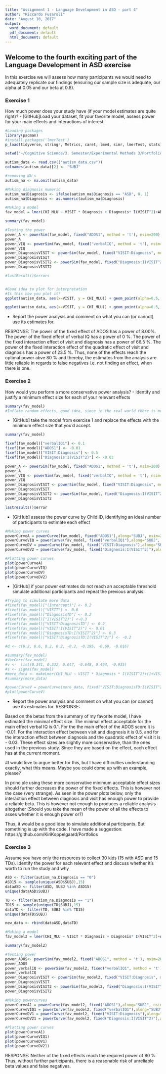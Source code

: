 ```yaml
---
title: "Assignment 1 - Language Development in ASD - part 4"
author: "Riccardo Fusaroli"
date: "August 10, 2017"
output:
  word_document: default
  pdf_document: default
  html_document: default
---
```



## Welcome to the fourth exciting part of the Language Development in ASD exercise

In this exercise we will assess how many participants we would need to adequately replicate our findings (ensuring our sample size is adequate, our alpha at 0.05 and our beta at 0.8).

### Exercise 1

How much power does your study have (if your model estimates are quite right)?
- [GitHub]Load your dataset, fit your favorite model, assess power for your main effects and interactions of interest.
```r
#Loading packages
library(pacman)
#install.packages('lmerTest')
p_load(tidyverse, stringr, Metrics, caret, lme4, simr, lmerTest, stats)

setwd("~/Cognitive Science/3. Semester/Experimental Methods 3/Portfolios")

autism_data <- read.csv(("autism_data.csv"))
colnames(autism_data)[2] <- "SUBJ"

#removing NA's
autism_na <- na.omit(autism_data)

#Making diagnosis numeric
autism_na$Diagnosis <- ifelse(autism_na$Diagnosis == "ASD", 0, 1)
autism_na$Diagnosis <- as.numeric(autism_na$Diagnosis)

#Making a model
fav_model = lmer(CHI_MLU ~ VISIT * Diagnosis + Diagnosis* I(VISIT^2)+ADOS1 + verbalIQ1 +(1+VISIT+ I(VISIT^2)|SUBJ), autism_na)

summary(fav_model)

#Testing the power
power_A <- powerSim(fav_model, fixed("ADOS1", method = 't'), nsim=200)
power_A
power_VIQ <- powerSim(fav_model, fixed("verbalIQ", method = 't'), nsim=200)
power_VIQ
power_DiagnosisVISIT <- powerSim(fav_model, fixed("VISIT:Diagnosis", method = 't'), nsim=200)
power_DiagnosisVISIT
power_DiagnosisVISIT2 <- powerSim(fav_model, fixed("Diagnosis:I(VISIT^2)", method = 't'), nsim=200)
power_DiagnosisVISIT2

#lastResult()$errors


#Good idea to plot for interpretation
#Is this how you plot it?
ggplot(autism_data, aes(x=VISIT, y = CHI_MLU)) + geom_point(alpha=0.5, aes(color = Diagnosis)) + geom_smooth(method=lm,formula=y~poly(x,2), aes(color=Diagnosis))+ theme_bw()

ggplot(autism_data, aes(x=VISIT, y = CHI_MLU)) + geom_point(alpha=0.5, aes(color = Diagnosis)) + geom_smooth(method=lm,formula=y~poly(x,3), aes(color=Diagnosis))+ theme_bw()


```

- Report the power analysis and comment on what you can (or cannot) use its estimates for.

RESPONSE: 
The power of the fixed effect of ADOS has a power of 8.00%. The power of the fixed effect of verbal IQ has a power of 0 %. The power of the fixed interaction effect of visit and diagnosis has a power of 66.5 %.  The power of the fixed interaction effect of the quadratic effect of visit and diagnosis has a power of 23.5 %. Thus, none of the effects reach the optimal power abve 80 % and thereby, the estimates from the analysis are little reliable in regards to false negatives i.e. not finding an effect, when there is one. 

### Exercise 2

How would you perform a more conservative power analysis?
- Identify and justify a minimum effect size for each of your relevant effects
```r
summary(fav_model)
#Inflate random effects, good idea, since in the real world there is more data
```

- [GitHub] take the model from exercise 1 and replace the effects with the minimum effect size that you'd accept.
```r
summary(fav_model)

fixef(fav_model)["verbalIQ1"] <- 0.1
fixef(fav_model)["ADOS1"] <- -0.01
fixef(fav_model)["VISIT:Diagnosis"] <- 0.5
fixef(fav_model)["Diagnosis:I(VISIT^2)"] <- -0.03

power_A <- powerSim(fav_model, fixed("ADOS1", method = 't'), nsim=200)
power_A
power_VIQ <- powerSim(fav_model, fixed("verbalIQ", method = 't'), nsim=200)
power_VIQ
power_DiagnosisVISIT <- powerSim(fav_model, fixed("VISIT:Diagnosis", method = 't'), nsim=200)
power_DiagnosisVISIT
power_DiagnosisVISIT2 <- powerSim(fav_model, fixed("Diagnosis:I(VISIT^2)", method = 't'), nsim=200)
power_DiagnosisVISIT2

lastresults()$error
```

- [GitHub] assess the power curve by Child.ID, identifying an ideal number of participants to estimate each effect
```r

#Making power curves
powerCurveA = powerCurve(fav_model, fixed("ADOS1"),along="SUBJ", nsim=200)
powerCurveVIQ = powerCurve(fav_model, fixed("verbalIQ1"),along="SUBJ", nsim=200)
powerCurveDV = powerCurve(fav_model, fixed("VISIT:Diagnosis"),along="SUBJ", nsim=200)
powerCurveDV2 = powerCurve(fav_model, fixed("Diagnosis:I(VISIT^2)"),along="SUBJ", nsim=200)

#Plotting power curves
plot(powerCurveA)
plot(powerCurveVIQ)
plot(powerCurveDV)
plot(powerCurveDV2)
```

- [GitHub] if your power estimates do not reach an acceptable threshold simulate additional participants and repeat the previous analysis
```r

#Trying to simulate more data
#fixef(fav_model)["(Intercept)"] <- 0.2
#fixef(fav_model)["VISIT"] <- 0.6
#fixef(fav_model)["DiagnosisTD"] <- 0.2
#fixef(fav_model)["I(VISIT^2)"] <-0.3
#fixef(fav_model)["VISIT:DiagnosisTD"] <- 0.2
#fixef(fav_model)["VISIT:I(VISIT^2)"] <- 0.01
#fixef(fav_model)["DiagnosisTD:I(VISIT^2)"] <- 0.3
#fixef(fav_model)["VISIT:DiagnosisTD:I(VISIT^2)"] <- -0.2

#d <- c(0.2, 0.6, 0.2, 0.2, -0.2, -0.195, -0.69, -0.016)

#summary(fav_model)
#VarCorr(fav_model)
#v <-  list(0.341, 0.332, 0.047, -0.648, 0.494, -0.935)
#s <- sigma(fav_model)
#more_data <- makeLmer(CHI_MLU ~ VISIT * Diagnosis * I(VISIT^2)+(1+VISIT+ I(VISIT^2)|SUBJ), fixef = d, VarCorr = v, sigma = s, data = autism_data) 
#summary(more_data)

#powerCurveV = powerCurve(more_data, fixed("VISIT:DiagnosisTD:I(VISIT^2)"),along="SUBJ", nsim=200)
#plot(powerCurveV)
```

- Report the power analysis and comment on what you can (or cannot) use its estimates for.
RESPONSE: 

Based on the betas from the summary of my favorite model, I have estimated the minimal effect size. The minimal effect acceptable for the main effect verbal IQ is 0.1. For the the main effect of the ADOS score it is -0.01. For the interaction effect between visit and diagnosis it is 0.5, and for the interaction effect between diagnosis and the quadratic effect of visit it is - 0.03. These effect sizes are slightly more conservative, than the ones used in the previous study. Since they are based on the effect, each effect has at the current moment. 

#I would love to argue better for this, but I have difficulties understanding exactly, what this means. Maybe you could come up with an example, please?  

In principle using these more conservative minimum acceptable effect sizes should further decreases the power of the fixed effects. This is however not the case (very strange). As seen in the power plots below, only the interaction effect between diagnosis and visit has enough power to provide a reliable beta. This is however not enough to produces a reliable analysis altogether (Should you take the mean of the power of all the effects to asses whether it is enough power or?)

Thus, it would be a good idea to simulate additional participants. But something is up with the code. I have made a suggestion: https://github.com/KiriKoppelgaard/Portfolios

### Exercise 3

Assume you have only the resources to collect 30 kids (15 with ASD and 15 TDs). Identify the power for each relevant effect and discuss whether it's worth to run the study and why

```r
ASD <- filter(autism_na,Diagnosis == "0")
ASD15 <- sample(unique(ASD$SUBJ),15)
dataASD <- filter(ASD, SUBJ %in% ASD15)
unique(dataASD$SUBJ)

TD <- filter(autism_na,Diagnosis == "1")
TD15 <- sample(unique(TD$SUBJ),15)
dataTD <- filter(TD, SUBJ %in% TD15)
unique(dataTD$SUBJ)

new_data <- rbind(dataASD,dataTD)

#Making a model
fav_model2 = lmer(CHI_MLU ~ VISIT * Diagnosis + Diagnosis* I(VISIT^2)+ADOS1 + verbalIQ1 +(1+VISIT+ I(VISIT^2)|SUBJ), new_data)

summary(fav_model2)

#Testing power
power_ADOS<- powerSim(fav_model2, fixed("ADOS1", method = 't'), nsim=200)
power_ADOS
power_verbalIQ <- powerSim(fav_model2, fixed("verbalIQ1", method = 't'), nsim=200)
power_verbalIQ
power_DiagnosisVISIT <- powerSim(fav_model2, fixed("VISIT:Diagnosis", method = 't'), nsim=200)
power_DiagnosisVISIT
power_DiagnosisVISIT2 <- powerSim(fav_model2, fixed("Diagnosis:I(VISIT^2)", method = 't'), nsim=200)
power_DiagnosisVISIT2

#Making powercurves
powerCurveA1 = powerCurve(fav_model2, fixed("ADOS1"),along="SUBJ", nsim=200)
powerCurveVIQ1 = powerCurve(fav_model2, fixed("verbalIQ1"),along="SUBJ", nsim=200)
powerCurveDV1 = powerCurve(fav_model2, fixed("VISIT:Diagnosis"),along="SUBJ", nsim=200)
powerCurveDV21 = powerCurve(fav_model2, fixed("Diagnosis:I(VISIT^2)"),along="SUBJ", nsim=200)

#Plotting power curves
plot(powerCurveA1)
plot(powerCurveVIQ1)
plot(powerCurveDV1)
plot(powerCurveDV21)

```

RESPONSE: 
Neither of the fixed effects reach the required power of 80 %. Thus, without further participants, there is a reasonable risk of unreliable beta values and false negatives. 